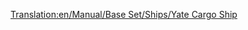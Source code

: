 [[Translation:en/Manual/Base Set/Ships/Yate Cargo Ship]]
{{hu/Manual/Base Set/Ships/Navbox Hajók}}
{{hu/Manual/Base Set/Ships/Hajók|Name=Yate teherhajó
|Image=[[File:en/Manual/Base Set/Ships/CargoShip.png|Yate Cargo Ship]]
|Cost=£24,372 ($48,744)
|Speed=24 km/h (15 mph)
|Annual=£2,460 ($4,920)
|Designed=1928
|Lifespan=30
|Capacity=160 egység*
|Statnote=''*'' bármilyen [[hu/Manual/Rakomány|rakományból]], az utasok és az olaj kivételével.
|Description=A Yate teherhajó a két teherhajó közül a lassabb. Szerepe a másikhoz képest alárendelt.
|Real-life=Kitalált.
}}